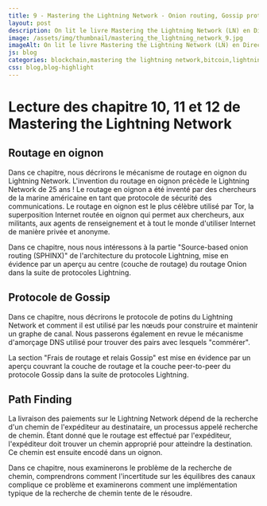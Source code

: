 ```yaml
---
title: 9 - Mastering the Lightning Network - Onion routing, Gossip protocol et Path Finding
layout: post
description: On lit le livre Mastering the Lightning Network (LN) en Direct ! Chapitre 10 - Routage en oignon; Chapitre 11 - Protocole de Gossip; Chapitre 12 - Path Finding
image: /assets/img/thumbnail/mastering_the_lightning_network_9.jpg
imageAlt: On lit le livre Mastering the Lightning Network (LN) en Direct ! Chapitre 10 - Routage en oignon; Chapitre 11 - Protocole de Gossip; Chapitre 12 - Path Finding
js: blog
categories: blockchain,mastering the lightning network,bitcoin,lightning network
css: blog,blog-highlight
---
```


# Lecture des chapitre 10, 11 et 12 de Mastering the Lightning Network

<CardLink
  href="https://www.youtube.com/watch?v=wIZqDOvhDJE"
  defaultTitle="Onion routing, Gossip protocol et Path Finding - Mastering the Lightning Network (Bitcoin)"
  defaultDescription="On lit le livre Mastering the Lightning Network (LN) en Direct ! Chapitre 10 - Routage en oignon; Chapitre 11 - Protocole de Gossip; Chapitre 12 - Path Finding"
  forceDefault={true}
/>

## Routage en oignon

Dans ce chapitre, nous décrirons le mécanisme de routage en oignon du Lightning Network. L'invention du routage en oignon précède le Lightning Network de 25 ans ! Le routage en oignon a été inventé par des chercheurs de la marine américaine en tant que protocole de sécurité des communications. Le routage en oignon est le plus célèbre utilisé par Tor, la superposition Internet routée en oignon qui permet aux chercheurs, aux militants, aux agents de renseignement et à tout le monde d'utiliser Internet de manière privée et anonyme.

Dans ce chapitre, nous nous intéressons à la partie "Source-based onion routing (SPHINX)" de l'architecture du protocole Lightning, mise en évidence par un aperçu au centre (couche de routage) du routage Onion dans la suite de protocoles Lightning.

## Protocole de Gossip

Dans ce chapitre, nous décrirons le protocole de potins du Lightning Network et comment il est utilisé par les nœuds pour construire et maintenir un graphe de canal. Nous passerons également en revue le mécanisme d'amorçage DNS utilisé pour trouver des pairs avec lesquels "commérer".

La section "Frais de routage et relais Gossip" est mise en évidence par un aperçu couvrant la couche de routage et la couche peer-to-peer du protocole Gossip dans la suite de protocoles Lightning.

## Path Finding

La livraison des paiements sur le Lightning Network dépend de la recherche d'un chemin de l'expéditeur au destinataire, un processus appelé recherche de chemin. Étant donné que le routage est effectué par l'expéditeur, l'expéditeur doit trouver un chemin approprié pour atteindre la destination. Ce chemin est ensuite encodé dans un oignon.

Dans ce chapitre, nous examinerons le problème de la recherche de chemin, comprendrons comment l'incertitude sur les équilibres des canaux complique ce problème et examinerons comment une implémentation typique de la recherche de chemin tente de le résoudre.